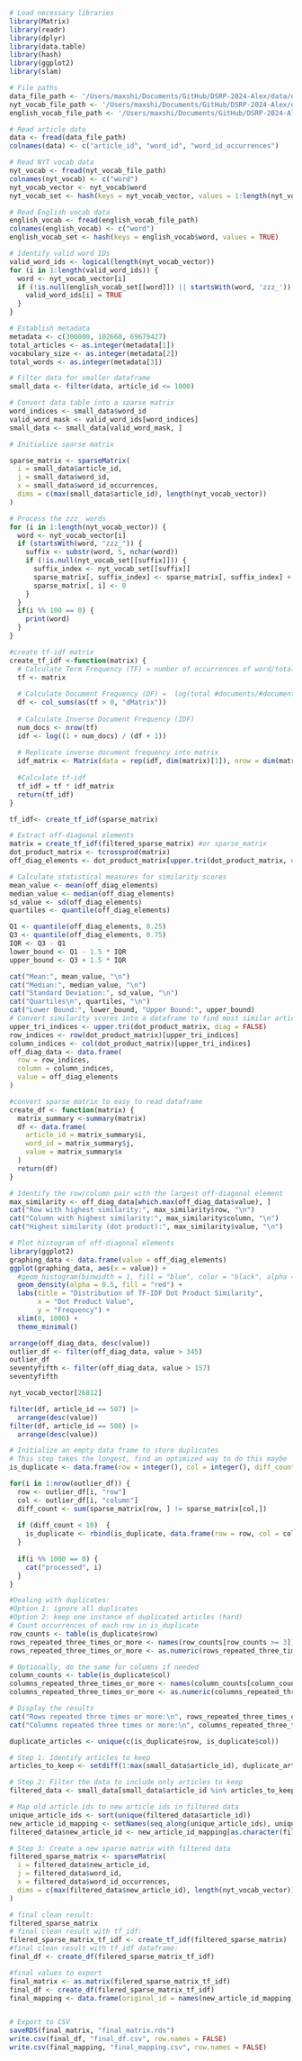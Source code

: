 ```r
# Load necessary libraries
library(Matrix)
library(readr)
library(dplyr)
library(data.table)
library(hash)
library(ggplot2)
library(slam)
```

```r
# File paths
data_file_path <- '/Users/maxshi/Documents/GitHub/DSRP-2024-Alex/data/docword.nytimes_head.txt'
nyt_vocab_file_path <- '/Users/maxshi/Documents/GitHub/DSRP-2024-Alex/data/vocab.nytimes.txt'
english_vocab_file_path <- '/Users/maxshi/Documents/GitHub/DSRP-2024-Alex/data/words_alpha.txt'

# Read article data
data <- fread(data_file_path)
colnames(data) <- c("article_id", "word_id", "word_id_occurrences")

# Read NYT vocab data
nyt_vocab <- fread(nyt_vocab_file_path)
colnames(nyt_vocab) <- c("word")
nyt_vocab_vector <- nyt_vocab$word
nyt_vocab_set <- hash(keys = nyt_vocab_vector, values = 1:length(nyt_vocab_vector))

# Read English vocab data
english_vocab <- fread(english_vocab_file_path)
colnames(english_vocab) <- c("word")
english_vocab_set <- hash(keys = english_vocab$word, values = TRUE)
```
```r
# Identify valid word IDs
valid_word_ids <- logical(length(nyt_vocab_vector))
for (i in 1:length(valid_word_ids)) {
  word <- nyt_vocab_vector[i]
  if (!is.null(english_vocab_set[[word]]) || startsWith(word, 'zzz_')) {
    valid_word_ids[i] = TRUE
  }
}
```

```r
# Establish metadata
metadata <- c(300000, 102660, 69679427)
total_articles <- as.integer(metadata[1])
vocabulary_size <- as.integer(metadata[2])
total_words <- as.integer(metadata[3])
```

```r
# Filter data for smaller dataframe
small_data <- filter(data, article_id <= 1000)
```

```r
# Convert data table into a sparse matrix
word_indices <- small_data$word_id
valid_word_mask <- valid_word_ids[word_indices]
small_data <- small_data[valid_word_mask, ]

# Initialize sparse matrix

sparse_matrix <- sparseMatrix(
  i = small_data$article_id,
  j = small_data$word_id,
  x = small_data$word_id_occurrences,
  dims = c(max(small_data$article_id), length(nyt_vocab_vector))
)
```


```r
# Process the zzz_ words
for (i in 1:length(nyt_vocab_vector)) {
  word <- nyt_vocab_vector[i]
  if (startsWith(word, "zzz_")) {
    suffix <- substr(word, 5, nchar(word))
    if (!is.null(nyt_vocab_set[[suffix]])) {
      suffix_index <- nyt_vocab_set[[suffix]]
      sparse_matrix[, suffix_index] <- sparse_matrix[, suffix_index] + sparse_matrix[, i]
      sparse_matrix[, i] <- 0
    }
  }
  if(i %% 100 == 0) {
    print(word)
  }
}
```

```r
#create tf-idf matrix
create_tf_idf <-function(matrix) {
  # Calculate Term Frequency (TF) = number of occurrences of word/total words
  tf <- matrix
  
  # Calculate Document Frequency (DF) =  log(total #documents/#documents containing word)
  df <- col_sums(as(tf > 0, "dMatrix"))
  
  # Calculate Inverse Document Frequency (IDF)
  num_docs <- nrow(tf)
  idf <- log((1 + num_docs) / (df + 1))
  
  # Replicate inverse document frequency into matrix
  idf_matrix <- Matrix(data = rep(idf, dim(matrix)[1]), nrow = dim(matrix)[1], ncol = length(idf), byrow = TRUE, sparse = TRUE )
  
  #Calculate tf-idf
  tf_idf = tf * idf_matrix
  return(tf_idf)
}

tf_idf<- create_tf_idf(sparse_matrix)
```

```r
# Extract off-diagonal elements
matrix = create_tf_idf(filtered_sparse_matrix) #or sparse_matrix
dot_product_matrix <- tcrossprod(matrix)
off_diag_elements <- dot_product_matrix[upper.tri(dot_product_matrix, diag = FALSE)]

# Calculate statistical measures for similarity scores
mean_value <- mean(off_diag_elements)
median_value <- median(off_diag_elements)
sd_value <- sd(off_diag_elements)
quartiles <- quantile(off_diag_elements)

Q1 <- quantile(off_diag_elements, 0.25)
Q3 <- quantile(off_diag_elements, 0.75)
IQR <- Q3 - Q1
lower_bound <- Q1 - 1.5 * IQR
upper_bound <- Q3 + 1.5 * IQR

cat("Mean:", mean_value, "\n")
cat("Median:", median_value, "\n")
cat("Standard Deviation:", sd_value, "\n")
cat("Quartiles\n", quartiles, "\n")
cat("Lower Bound:", lower_bound, "Upper Bound:", upper_bound)
# Convert similarity scores into a dataframe to find most similar articles
upper_tri_indices <- upper.tri(dot_product_matrix, diag = FALSE)
row_indices <- row(dot_product_matrix)[upper_tri_indices]
column_indices <- col(dot_product_matrix)[upper_tri_indices]
off_diag_data <- data.frame(
  row = row_indices,
  column = column_indices,
  value = off_diag_elements
)
```
```r
#convert sparse matrix to easy to read dataframe
create_df <- function(matrix) {
  matrix_summary <-summary(matrix)
  df <- data.frame(
    article_id = matrix_summary$i,
    word_id = matrix_summary$j,
    value = matrix_summary$x
  )
  return(df)
}
```


```r
# Identify the row/column pair with the largest off-diagonal element
max_similarity <- off_diag_data[which.max(off_diag_data$value), ]
cat("Row with highest similarity:", max_similarity$row, "\n")
cat("Column with highest similarity:", max_similarity$column, "\n")
cat("Highest similarity (dot product):", max_similarity$value, "\n")

```
```r
# Plot histogram of off-diagonal elements
library(ggplot2)
graphing_data <- data.frame(value = off_diag_elements)
ggplot(graphing_data, aes(x = value)) +
  #geom_histogram(binwidth = 1, fill = "blue", color = "black", alpha = 0.7) +
  geom_density(alpha = 0.5, fill = "red") + 
  labs(title = "Distribution of TF-IDF Dot Product Similarity",
       x = "Dot Product Value",
       y = "Frequency") +
  xlim(0, 1000) +
  theme_minimal()
```

```r
arrange(off_diag_data, desc(value))
outlier_df <- filter(off_diag_data, value > 345)
outlier_df
seventyfifth <- filter(off_diag_data, value > 157)
seventyfifth
```
```r
nyt_vocab_vector[26812]
```

```r
filter(df, article_id == 507) |>
  arrange(desc(value))
filter(df, article_id == 508) |>
  arrange(desc(value))
```
```r
# Initialize an empty data frame to store duplicates
# This step takes the longest, find an optimized way to do this maybe
is_duplicate <- data.frame(row = integer(), col = integer(), diff_count = integer(), stringsAsFactors = FALSE)

for(i in 1:nrow(outlier_df)) {
  row <- outlier_df[i, "row"]
  col <- outlier_df[i, "column"]
  diff_count <- sum(sparse_matrix[row, ] != sparse_matrix[col,])
  
  if (diff_count < 10)  {
    is_duplicate <- rbind(is_duplicate, data.frame(row = row, col = col, diff_count = diff_count))
  }
  
  if(i %% 1000 == 0) {
    cat("processed", i)
  }
}

```
```r
#Dealing with duplicates:
#Option 1: ignore all duplicates
#Option 2: keep one instance of duplicated articles (hard)
# Count occurrences of each row in is_duplicate
row_counts <- table(is_duplicate$row)
rows_repeated_three_times_or_more <- names(row_counts[row_counts >= 3])
rows_repeated_three_times_or_more <- as.numeric(rows_repeated_three_times_or_more)

# Optionally, do the same for columns if needed
column_counts <- table(is_duplicate$col)
columns_repeated_three_times_or_more <- names(column_counts[column_counts >= 3])
columns_repeated_three_times_or_more <- as.numeric(columns_repeated_three_times_or_more)

# Display the results
cat("Rows repeated three times or more:\n", rows_repeated_three_times_or_more, "\n")
cat("Columns repeated three times or more:\n", columns_repeated_three_times_or_more, "\n")

```
```r
duplicate_articles <- unique(c(is_duplicate$row, is_duplicate$col))
```

```r
# Step 1: Identify articles to keep
articles_to_keep <- setdiff(1:max(small_data$article_id), duplicate_articles)

# Step 2: Filter the data to include only articles to keep
filtered_data <- small_data[small_data$article_id %in% articles_to_keep, ]

# Map old article ids to new article ids in filtered data
unique_article_ids <- sort(unique(filtered_data$article_id))
new_article_id_mapping <- setNames(seq_along(unique_article_ids), unique_article_ids)
filtered_data$new_article_id <- new_article_id_mapping[as.character(filtered_data$article_id)] #key = old id, value = new id

# Step 3: Create a new sparse matrix with filtered data
filtered_sparse_matrix <- sparseMatrix(
  i = filtered_data$new_article_id,
  j = filtered_data$word_id,
  x = filtered_data$word_id_occurrences,
  dims = c(max(filtered_data$new_article_id), length(nyt_vocab_vector))
)

# final clean result: 
filtered_sparse_matrix
# final clean result with tf_idf: 
filered_sparse_matrix_tf_idf <- create_tf_idf(filtered_sparse_matrix)
#final clean result with tf_idf dataframe:
final_df <- create_df(filered_sparse_matrix_tf_idf)
```
```r
#final values to export
final_matrix <- as.matrix(filered_sparse_matrix_tf_idf)
final_df <- create_df(filered_sparse_matrix_tf_idf)
final_mapping <- data.frame(original_id = names(new_article_id_mapping), new_id = new_article_id_mapping)
```

```r

```

```r
# Export to CSV
saveRDS(final_matrix, "final_matrix.rds")
write.csv(final_df, "final_df.csv", row.names = FALSE)
write.csv(final_mapping, "final_mapping.csv", row.names = FALSE)
```


